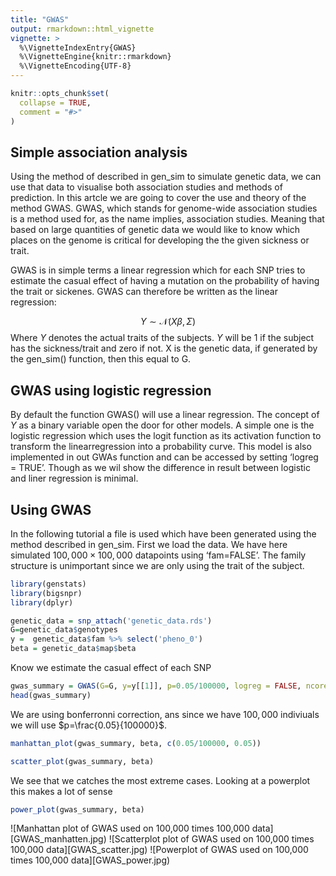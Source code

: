 ```yaml
---
title: "GWAS"
output: rmarkdown::html_vignette
vignette: >
  %\VignetteIndexEntry{GWAS}
  %\VignetteEngine{knitr::rmarkdown}
  %\VignetteEncoding{UTF-8}
---
```


```r
knitr::opts_chunk$set(
  collapse = TRUE,
  comment = "#>"
)
```

## Simple association analysis

Using the method of described in gen_sim to simulate genetic data, we can use that data to visualise both association studies and methods of prediction. In this artcle we are going to cover the use and theory of the method GWAS. GWAS, which stands for genome-wide association studies is a method used for, as the name implies, association studies. Meaning that based on large quantities of genetic data we would like to know which places on the genome is critical for developing the the given sickness or trait.  

GWAS is in simple terms a linear regression which for each SNP tries to estimate the casual effect of having a mutation on the probability of having the trait or sickenes. GWAS can therefore be written as the linear regression:

$$
Y \sim \mathcal{N}(X\beta,\Sigma)
$$
Where $Y$ denotes the actual traits of the subjects. $Y$ will be 1 if the subject has the sickness/trait and zero if not. X is the genetic data, if generated by the gen_sim() function, then this equal to G. 


## GWAS using logistic regression

By default the function GWAS() will use a linear regression. The concept of $Y$ as a binary variable open the door for other models. A simple one is the logistic regression which uses the logit function as its activation function to transform the linearregression into a probability curve. This model is also implemented in out GWAs function and can be accessed by setting 'logreg = TRUE'. Though as we wil show the difference in result between logistic and liner regression is minimal.

## Using GWAS

In the following tutorial a file is used which have been generated using the method described in gen_sim. First we load the data. We have here simulated $100,000\times100,000$ datapoints using 'fam=FALSE'. The family structure is unimportant since we are only using the trait of the subject.
```r
library(genstats)
library(bigsnpr)
library(dplyr)

genetic_data = snp_attach('genetic_data.rds')
G=genetic_data$genotypes
y =  genetic_data$fam %>% select('pheno_0') 
beta = genetic_data$map$beta

```

Know we estimate the casual effect of each SNP

```r
gwas_summary = GWAS(G=G, y=y[[1]], p=0.05/100000, logreg = FALSE, ncores=3)
head(gwas_summary)
```

We are using bonferronni correction, ans since we have $100,000$ indiviuals we will use $p=\frac{0.05}{100000}$.

```r
manhattan_plot(gwas_summary, beta, c(0.05/100000, 0.05))
```


```r
scatter_plot(gwas_summary, beta)
```

We see that we catches the most extreme cases. Looking at a powerplot this makes a lot of sense



```r
power_plot(gwas_summary, beta)
```

![Manhattan plot of GWAS used on 100,000 times 100,000 data][GWAS_manhatten.jpg)
![Scatterplot plot of GWAS used on 100,000 times 100,000 data][GWAS_scatter.jpg)
![Powerplot of GWAS used on 100,000 times 100,000 data][GWAS_power.jpg)



